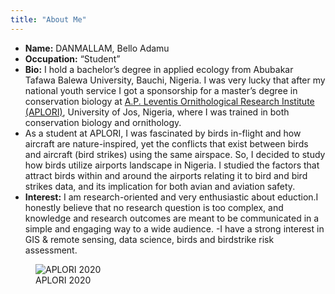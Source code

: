 ```yaml
---
title: "About Me"
---
```


- __Name:__ DANMALLAM, Bello Adamu
- __Occupation:__ "Student"
- __Bio:__ I hold a bachelor’s degree in applied ecology from Abubakar Tafawa Balewa University, Bauchi, Nigeria. I was very lucky that after my national youth service I got a sponsorship for a master's degree in conservation biology at [A.P. Leventis Ornithological Research Institute (APLORI)](aplori.org), University of Jos, Nigeria, where I was trained in both conservation biology and ornithology.
- As a student at APLORI, I was fascinated by birds in-flight and how aircraft are nature-inspired, yet the conflicts that exist between birds and aircraft (bird strikes) using the same airspace. So, I decided to study how birds utilize airports landscape in Nigeria. I studied the factors that attract birds within and around the airports relating it to bird and bird strikes data, and its implication for both avian and aviation safety.
- __Interest:__ I am research-oriented and very enthusiastic about eduction.I honestly believe that no research question is too complex, and knowledge and research outcomes are meant to be communicated in a simple and engaging way to a wide audience. 
-I have a strong interest in GIS & remote sensing, data science, birds and birdstrike risk assessment. 

![APLORI 2020](me_aplori.jpeg)




